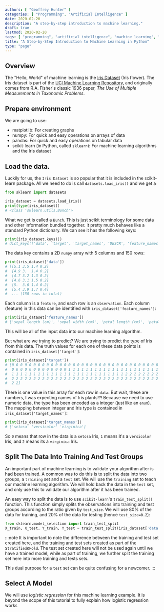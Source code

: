 ```yaml
---
authors: [ "Geoffrey Hunter" ]
categories: [ "Programming", "Artificial Intelligence" ]
date: 2020-02-20
description: "A step-by-step introduction to machine learning."
draft: true
lastmod: 2020-02-20
tags: [ "programming", "artificial intelligence", "machine learning", "tutorial", "Python" ]
title: "A Step-by-Step Introduction to Machine Learning in Python"
type: "page"
---
```


## Overview

The "Hello, World" of machine learning is the [Iris Dataset](http://archive.ics.uci.edu/ml/datasets/Iris) (Iris flower). The Iris dataset is part of the [UCI Machine Learning Repository](http://archive.ics.uci.edu/ml/index.php), and originally comes from R.A. Fisher's classic 1936 paper, _The Use of Multiple Measurements in Taxonomic Problems_.

## Prepare environment

We are going to use:

* matplotlib: For creating graphs
* numpy: For quick and easy operations on arrays of data
* pandas: For quick and easy operations on tabular data
* scikit-learn (in Python, called `sklearn`): For machine learning algorithms and the Iris dataset

## Load the data.

Luckily for us, the `Iris Dataset` is so popular that it is included in the scikit-learn package. All we need to do is call `datasets.load_iris()` and we get a 

```python
from sklearn import datasets

iris_dataset = datasets.load_iris()
print(type(iris_dataset))
# <class 'sklearn.utils.Bunch'>
```

What we get is called a `Bunch`. This is just scikit terminology for some data and other information bundled together. It pretty much behaves like a standard Python dictionary. We can see it has the following keys:

```python
print(iris_dataset.keys())
# dict_keys(['data', 'target', 'target_names', 'DESCR', 'feature_names'])
```

The data key contains a 2D `numpy` array with 5 columns and 150 rows:

```python
print(iris_dataset['data'])
# [[5.1 3.5 1.4 0.2]
#  [4.9 3.  1.4 0.2]
#  [4.7 3.2 1.3 0.2]
#  [4.6 3.1 1.5 0.2]
#  [5.  3.6 1.4 0.2]
#  [5.4 3.9 1.7 0.4]
#  ... (150 rows in total)
```

Each column is a `feature`, and each row is an `observation`. Each column (feature) in this data can be identified with `iris_dataset['feature_names']`:

```python
print(iris_dataset['feature_names'])
# ['sepal length (cm)', 'sepal width (cm)', 'petal length (cm)', 'petal width (cm)']
```

This will be all of the input data into our machine learning algorithm.

But what are we trying to predict? We are trying to predict the type of Iris from this data. The truth values for each one of these data points is contained in `iris_dataset['target']`:

```python
print(iris_dataset['target'])
# [0 0 0 0 0 0 0 0 0 0 0 0 0 0 0 0 0 0 0 0 0 0 0 0 0 0 0 0 0 0 0 0 0 0 0 0 0
#  0 0 0 0 0 0 0 0 0 0 0 0 0 1 1 1 1 1 1 1 1 1 1 1 1 1 1 1 1 1 1 1 1 1 1 1 1
#  1 1 1 1 1 1 1 1 1 1 1 1 1 1 1 1 1 1 1 1 1 1 1 1 1 1 2 2 2 2 2 2 2 2 2 2 2
#  2 2 2 2 2 2 2 2 2 2 2 2 2 2 2 2 2 2 2 2 2 2 2 2 2 2 2 2 2 2 2 2 2 2 2 2 2
#  2 2]
```

There is one value in this array for each row in `data`. But wait, these are numbers, I was expecting names of Iris plants!?! Because we need to use numeric data, the type has been encoded as a integer (just like an `enum`). The mapping between integer and Iris type is contained in `iris_dataset['target_names']`:

```python
print(iris_dataset['target_names'])
# ['setosa' 'versicolor' 'virginica']
```

So `0` means that row in the data is a `setosa` Iris, `1` means it's a `versicolor` Iris, and `2` means its a `virginica` Iris.

## Split The Data Into Training And Test Groups

An important part of machine learning is to validate your algorithm after is had been trained. A common was to do this is to split the data into two groups, a `training` set and a `test` set. We will use the `training` set to teach our machine learning algorithm. We will hold back the data in the `test` set, and only use this to validate our algorithm after it has been trained.

An easy way to split the data is to use `scikit-learn`'s `train_test_split()` function. This function simply splits the observations into training and test groups according to the ratio given by `test_size`. We will use 80% of the data for training, and 20% of the data for testing (hence `test_size=0.2`):

```python
from sklearn.model_selection import train_test_split
X_train, X_test, Y_train, Y_test = train_test_split(iris_dataset['data'], iris_dataset['target'], test_size=0.2)
```

:::note
It is important to note the difference between the training and test set created here, and the training and test sets created as part of the `StratifiedKFold`. The test set created here will not be used again until we have a trained model, while as part of training, we further split the training set here into more training and tests sets.

This dual purpose for a `test` set can be quite confusing for a newcomer.
:::


## Select A Model

We will use _logistic regression_ for this machine learning example. It is beyond the scope of this tutorial to fully explain how logistic regression works